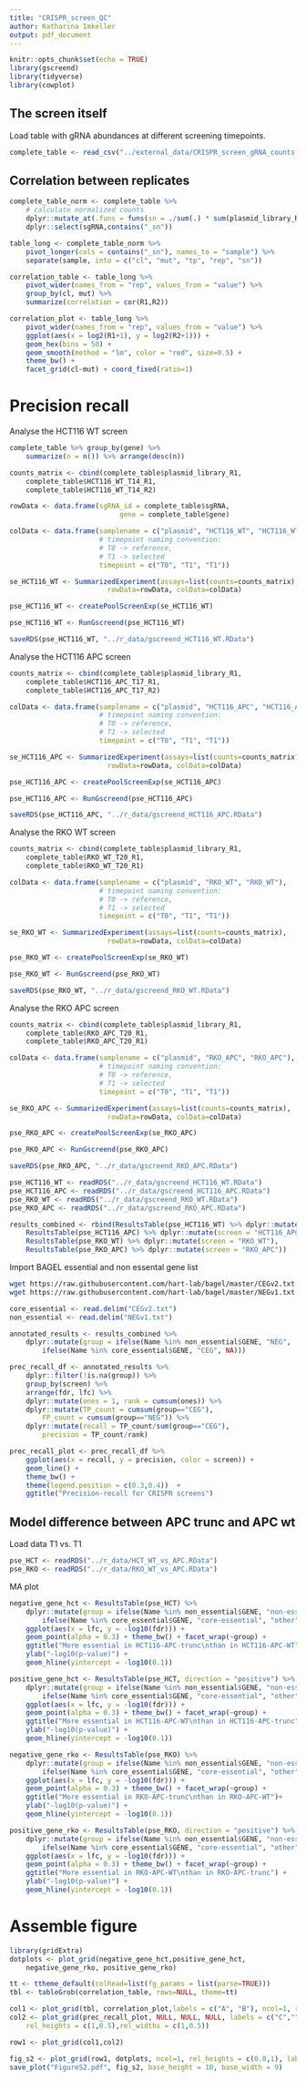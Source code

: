 ```yaml
---
title: "CRISPR_screen_QC"
author: Katharina Imkeller
output: pdf_document
---
```


```r
knitr::opts_chunk$set(echo = TRUE)
library(gscreend)
library(tidyverse)
library(cowplot)
```

## The screen itself

Load table with gRNA abundances at different screening timepoints.

```r
complete_table <- read_csv("../external_data/CRISPR_screen_gRNA_counts.csv")
```

## Correlation between replicates

```r
complete_table_norm <- complete_table %>%
    # calculate normalized counts
    dplyr::mutate_at(.funs = funs(sn = ./sum(.) * sum(plasmid_library_R1)), .vars = 5:12) %>%
    dplyr::select(sgRNA,contains("_sn")) 
```
```r
table_long <- complete_table_norm %>%
    pivot_longer(cols = contains("_sn"), names_to = "sample") %>%
    separate(sample, into = c("cl", "mut", "tp", "rep", "sn"))
```

```r
correlation_table <- table_long %>%
    pivot_wider(names_from = "rep", values_from = "value") %>%
    group_by(cl, mut) %>%
    summarize(correlation = cor(R1,R2))
```


```r
correlation_plot <- table_long %>%
    pivot_wider(names_from = "rep", values_from = "value") %>%
    ggplot(aes(x = log2(R1+1), y = log2(R2+1))) +
    geom_hex(bins = 50) +
    geom_smooth(method = "lm", color = "red", size=0.5) +
    theme_bw() +
    facet_grid(cl~mut) + coord_fixed(ratio=1)
```


# Precision recall

Analyse the HCT116 WT screen
```r
complete_table %>% group_by(gene) %>%
    summarize(n = n()) %>% arrange(desc(n))

counts_matrix <- cbind(complete_table$plasmid_library_R1,
    complete_table$HCT116_WT_T14_R1,
    complete_table$HCT116_WT_T14_R2)

rowData <- data.frame(sgRNA_id = complete_table$sgRNA,
                           gene = complete_table$gene)

colData <- data.frame(samplename = c("plasmid", "HCT116_WT", "HCT116_WT"),
                      # timepoint naming convention: 
                      # T0 -> reference, 
                      # T1 -> selected
                      timepoint = c("T0", "T1", "T1"))

se_HCT116_WT <- SummarizedExperiment(assays=list(counts=counts_matrix),
                        rowData=rowData, colData=colData)

pse_HCT116_WT <- createPoolScreenExp(se_HCT116_WT)

pse_HCT116_WT <- RunGscreend(pse_HCT116_WT)

saveRDS(pse_HCT116_WT, "../r_data/gscreend_HCT116_WT.RData")
```
Analyse the HCT116 APC screen
```r
counts_matrix <- cbind(complete_table$plasmid_library_R1,
    complete_table$HCT116_APC_T17_R1,
    complete_table$HCT116_APC_T17_R2)

colData <- data.frame(samplename = c("plasmid", "HCT116_APC", "HCT116_APC"),
                      # timepoint naming convention: 
                      # T0 -> reference, 
                      # T1 -> selected
                      timepoint = c("T0", "T1", "T1"))

se_HCT116_APC <- SummarizedExperiment(assays=list(counts=counts_matrix),
                        rowData=rowData, colData=colData)

pse_HCT116_APC <- createPoolScreenExp(se_HCT116_APC)

pse_HCT116_APC <- RunGscreend(pse_HCT116_APC)

saveRDS(pse_HCT116_APC, "../r_data/gscreend_HCT116_APC.RData")
```
Analyse the RKO WT screen
```r
counts_matrix <- cbind(complete_table$plasmid_library_R1,
    complete_table$RKO_WT_T20_R1,
    complete_table$RKO_WT_T20_R1)

colData <- data.frame(samplename = c("plasmid", "RKO_WT", "RKO_WT"),
                      # timepoint naming convention: 
                      # T0 -> reference, 
                      # T1 -> selected
                      timepoint = c("T0", "T1", "T1"))

se_RKO_WT <- SummarizedExperiment(assays=list(counts=counts_matrix),
                        rowData=rowData, colData=colData)

pse_RKO_WT <- createPoolScreenExp(se_RKO_WT)

pse_RKO_WT <- RunGscreend(pse_RKO_WT)

saveRDS(pse_RKO_WT, "../r_data/gscreend_RKO_WT.RData")
```

Analyse the RKO APC screen
```r
counts_matrix <- cbind(complete_table$plasmid_library_R1,
    complete_table$RKO_APC_T20_R1,
    complete_table$RKO_APC_T20_R1)

colData <- data.frame(samplename = c("plasmid", "RKO_APC", "RKO_APC"),
                      # timepoint naming convention: 
                      # T0 -> reference, 
                      # T1 -> selected
                      timepoint = c("T0", "T1", "T1"))

se_RKO_APC <- SummarizedExperiment(assays=list(counts=counts_matrix),
                        rowData=rowData, colData=colData)

pse_RKO_APC <- createPoolScreenExp(se_RKO_APC)

pse_RKO_APC <- RunGscreend(pse_RKO_APC)

saveRDS(pse_RKO_APC, "../r_data/gscreend_RKO_APC.RData")
```

```r
pse_HCT116_WT <- readRDS("../r_data/gscreend_HCT116_WT.RData")
pse_HCT116_APC <- readRDS("../r_data/gscreend_HCT116_APC.RData")
pse_RKO_WT <- readRDS("../r_data/gscreend_RKO_WT.RData")
pse_RKO_APC <- readRDS("../r_data/gscreend_RKO_APC.RData")
```

```r
results_combined <- rbind(ResultsTable(pse_HCT116_WT) %>% dplyr::mutate(screen = "HCT116_WT"),
    ResultsTable(pse_HCT116_APC) %>% dplyr::mutate(screen = "HCT116_APC"),
    ResultsTable(pse_RKO_WT) %>% dplyr::mutate(screen = "RKO_WT"),
    ResultsTable(pse_RKO_APC) %>% dplyr::mutate(screen = "RKO_APC"))
```

Import BAGEL essential and non essental gene list
```bash
wget https://raw.githubusercontent.com/hart-lab/bagel/master/CEGv2.txt
wget https://raw.githubusercontent.com/hart-lab/bagel/master/NEGv1.txt
```

```r
core_essential <- read.delim("CEGv2.txt")
non_essential <- read.delim("NEGv1.txt")
```

```r
annotated_results <- results_combined %>%
    dplyr::mutate(group = ifelse(Name %in% non_essential$GENE, "NEG", 
        ifelse(Name %in% core_essential$GENE, "CEG", NA)))
```

```r
prec_recall_df <- annotated_results %>%
    dplyr::filter(!is.na(group)) %>%
    group_by(screen) %>%
    arrange(fdr, lfc) %>%
    dplyr::mutate(ones = 1, rank = cumsum(ones)) %>%
    dplyr::mutate(TP_count = cumsum(group=="CEG"),
        FP_count = cumsum(group=="NEG")) %>%
    dplyr::mutate(recall = TP_count/sum(group=="CEG"), 
        precision = TP_count/rank)
```

```r
prec_recall_plot <- prec_recall_df %>%
    ggplot(aes(x = recall, y = precision, color = screen)) +
    geom_line() +
    theme_bw() +
    theme(legend.position = c(0.3,0.4))  +
    ggtitle("Precision-recall for CRISPR screens") 
```

## Model difference between APC trunc and APC wt

Load data T1 vs. T1
```r
pse_HCT <- readRDS("../r_data/HCT_WT_vs_APC.RData")
pse_RKO <- readRDS("../r_data/RKO_WT_vs_APC.RData")
```


MA plot
```r
negative_gene_hct <- ResultsTable(pse_HCT) %>%
    dplyr::mutate(group = ifelse(Name %in% non_essential$GENE, "non-essential", 
        ifelse(Name %in% core_essential$GENE, "core-essential", "other"))) %>%
    ggplot(aes(x = lfc, y = -log10(fdr))) +
    geom_point(alpha = 0.3) + theme_bw() + facet_wrap(~group) +
    ggtitle("More essential in HCT116-APC-trunc\nthan in HCT116-APC-WT")+
    ylab("-log10(p-value)") +
    geom_hline(yintercept = -log10(0.1))
```

```r
positive_gene_hct <- ResultsTable(pse_HCT, direction = "positive") %>%
    dplyr::mutate(group = ifelse(Name %in% non_essential$GENE, "non-essential", 
        ifelse(Name %in% core_essential$GENE, "core-essential", "other"))) %>%
    ggplot(aes(x = lfc, y = -log10(fdr))) +
    geom_point(alpha = 0.3) + theme_bw() + facet_wrap(~group) +
    ggtitle("More essential in HCT116-APC-WT\nthan in HCT116-APC-trunc")+
    ylab("-log10(p-value)") +
    geom_hline(yintercept = -log10(0.1))
```

```r
negative_gene_rko <- ResultsTable(pse_RKO) %>%
    dplyr::mutate(group = ifelse(Name %in% non_essential$GENE, "non-essential", 
        ifelse(Name %in% core_essential$GENE, "core-essential", "other"))) %>%
    ggplot(aes(x = lfc, y = -log10(fdr))) +
    geom_point(alpha = 0.3) + theme_bw() + facet_wrap(~group) +
    ggtitle("More essential in RKO-APC-trunc\nthan in RKO-APC-WT")+
    ylab("-log10(p-value)") +
    geom_hline(yintercept = -log10(0.1))
```
```r
positive_gene_rko <- ResultsTable(pse_RKO, direction = "positive") %>%
    dplyr::mutate(group = ifelse(Name %in% non_essential$GENE, "non-essential", 
        ifelse(Name %in% core_essential$GENE, "core-essential", "other"))) %>%
    ggplot(aes(x = lfc, y = -log10(fdr))) +
    geom_point(alpha = 0.3) + theme_bw() + facet_wrap(~group) +
    ggtitle("More essential in RKO-APC-WT\nthan in RKO-APC-trunc") +
    ylab("-log10(p-value)") +
    geom_hline(yintercept = -log10(0.1))
```

# Assemble figure

```r
library(gridExtra)
dotplots <- plot_grid(negative_gene_hct,positive_gene_hct,
    negative_gene_rko, positive_gene_rko)
```
```r
tt <- ttheme_default(colhead=list(fg_params = list(parse=TRUE)))
tbl <- tableGrob(correlation_table, rows=NULL, theme=tt)

col1 <- plot_grid(tbl, correlation_plot,labels = c("A", "B"), ncol=1, rel_heights = c(0.5,1))
col2 <- plot_grid(prec_recall_plot, NULL, NULL, NULL, labels = c("C","","",""), 
    rel_heights = c(1,0.5),rel_widths = c(1,0.5))

row1 <- plot_grid(col1,col2)

fig_s2 <- plot_grid(row1, dotplots, ncol=1, rel_heights = c(0.8,1), labels = c("","D"))
save_plot("FigureS2.pdf", fig_s2, base_height = 10, base_width = 9)
```


